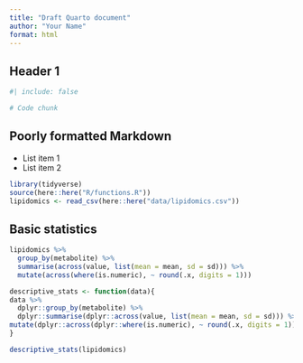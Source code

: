 ```yaml
---
title: "Draft Quarto document"
author: "Your Name"
format: html
---
```


## Header 1

```r
#| include: false
```

```r
# Code chunk
```

## Poorly formatted Markdown

-   List item 1
-   List item 2

```r
library(tidyverse)
source(here::here("R/functions.R"))
lipidomics <- read_csv(here::here("data/lipidomics.csv"))
```

## Basic statistics

```r
lipidomics %>%
  group_by(metabolite) %>%
  summarise(across(value, list(mean = mean, sd = sd))) %>%
  mutate(across(where(is.numeric), ~ round(.x, digits = 1)))
```

```r
descriptive_stats <- function(data){
data %>%
  dplyr::group_by(metabolite) %>%
  dplyr::summarise(dplyr::across(value, list(mean = mean, sd = sd))) %>%
mutate(dplyr::across(dplyr::where(is.numeric), ~ round(.x, digits = 1)))
}

descriptive_stats(lipidomics)

```

